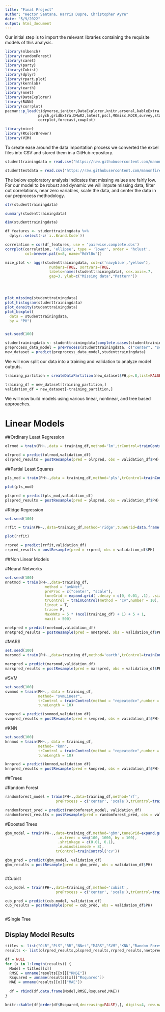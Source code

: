 ```yaml
---
title: "Final Project"
author: "Hector Santana, Harris Dupre, Christopher Ayre"
date: "5/9/2022"
output: html_document
---
```


Our initial step is to import the relevant libraries containing the requisite models of this analysis.

```r

library(mlbench)
library(randomForest)
library(caret)
library(party)
library(Cubist)
library(dplyr)
library(rpart.plot)
library(kernlab)
library(earth)
library(nnet)
library(DataExplorer)
library(RANN)
library(corrplot)
pacman::p_load(tidyverse,janitor,DataExplorer,knitr,arsenal,kableExtra,car,geoR,caret,
               psych,gridExtra,DMwR2,lmtest,pscl,MKmisc,ROCR,survey,stats,rstatix,Rcpp,
               corrplot,forecast,cowplot)

library(mice)
library(RColorBrewer)
library(VIM)

```

To create ease around the data importation process we converted the excel files into CSV and stored them in a GitHub repository.

```r


studenttrainingdata = read.csv('https://raw.githubusercontent.com/manonfire86/Data624FinalProject/main/StudentData.csv')

studenttestdata = read.csv('https://raw.githubusercontent.com/manonfire86/Data624FinalProject/main/StudentEvaluation.csv')

```

The below exploratory analysis indicates that missing values are fairly low. For our model to be robust and dynamic we will impute missing data, filter out correlations, near zero variables, scale the data, and center the data in our preprocess methodology.



```r
str(studenttrainingdata)
```

```r
summary(studenttrainingdata)
```

```r
dim(studenttrainingdata)
```


```r
df_features <- studenttrainingdata %>%
  dplyr::select(-c(`ï..Brand.Code`))

correlation = cor(df_features, use = 'pairwise.complete.obs')
corrplot(correlation, 'ellipse', type = 'lower', order = 'hclust',
         col=brewer.pal(n=8, name="RdYlBu"))

mice_plot <- aggr(studenttrainingdata, col=c('navyblue','yellow'),
                    numbers=TRUE, sortVars=TRUE,
                    labels=names(studenttrainingdata), cex.axis=.7,
                    gap=3, ylab=c("Missing data","Pattern"))




plot_missing(studenttrainingdata)
plot_histogram(studenttrainingdata)
plot_density(studenttrainingdata)
plot_boxplot(
  data = studenttrainingdata,
  by = "PH")



```




```r

set.seed(100)

studentrainingdata <- studenttrainingdata[complete.cases(studenttrainingdata$PH),]
preprocess_data_model = preProcess(studenttrainingdata, c("center", "scale", "knnImpute", "corr", "nzv"))
new_dataset = predict(preprocess_data_model,studenttrainingdata)


```

We will now split our data into a training and validation to analyze model outputs.

```r

training_partition = createDataPartition(new_dataset$PH,p=.8,list=FALSE)

training_df = new_dataset[training_partition,]
validation_df = new_dataset[-training_partition,]


```


We will now build models using various linear, nonlinear, and tree based approaches.

# Linear Models

##Ordinary Least Regression

```r

olrmod = train(PH~.,data = training_df,method='lm',trControl=trainControl('cv',number=10))

olrpred = predict(olrmod,validation_df)
olrpred_results = postResample(pred = olrpred, obs = validation_df$PH)


```

##Partial Least Squares

```r

pls_mod = train(PH~.,data = training_df,method='pls',trControl=trainControl('cv',number=10),center=T,tunelength=20)

plot(pls_mod)

plspred = predict(pls_mod,validation_df)
plspred_results = postResample(pred = plspred, obs = validation_df$PH)


```


#Ridge Regression


```r
set.seed(100)

rrfit = train(PH~.,data=training_df,method='ridge',tuneGrid=data.frame(.lambda=seq(0,.1,length=15)),trControl=trainControl('cv',number=10))

plot(rrfit)

rrpred = predict(rrfit,validation_df)
rrpred_results = postResample(pred = rrpred, obs = validation_df$PH)


```






##Non Linear Models

#Neural Networks

```r

set.seed(100)
nnetmod = train(PH~.,data=training_df,
                  method = "avNNet",
                  preProc = c("center", "scale"),
                  tuneGrid = expand.grid( .decay = c(0, 0.01, .1), .size = c(1:10), .bag= F ),
                  trControl = trainControl(method = "cv",number = 10),
                  linout = T,
                  trace= F,
                  MaxNWts = 5 * (ncol(training_df) + 1) + 5 + 1,
                  maxit = 500)

nnetpred = predict(nnetmod,validation_df)
nnetpred_results = postResample(pred = nnetpred, obs = validation_df$PH)


```



#MARS

```r

set.seed(100)
marsmod = train(PH~.,data=training_df,method='earth',trControl=trainControl(method='cv'))

marspred = predict(marsmod,validation_df)
marspred_results = postResample(pred = marspred, obs = validation_df$PH)


```



#SVM
```r
set.seed(100)
svmmod = train(PH~., data = training_df,
               method= "svmLinear",
               trControl = trainControl(method = "repeatedcv",number = 10, repeats=3),
               tuneLength = 10)

svmpred = predict(svmmod,validation_df)
svmpred_results = postResample(pred = svmpred, obs = validation_df$PH)


```


#KNN


```r

set.seed(100)
knnmod = train(PH~., data = training_df,
               method= "knn",
               trControl = trainControl(method = "repeatedcv",number = 10, repeats=3),
               tuneLength = 10)

knnpred = predict(knnmod,validation_df)
knnpred_results = postResample(pred = knnpred, obs = validation_df$PH)

```


##Trees

#Random Forest

```r


randomforest_model = train(PH~.,data=training_df,method='rf',
                       preProcess = c('center', 'scale'),trControl=trainControl('cv'))

randomforest_pred = predict(randomforest_model, validation_df)
randomforest_results = postResample(pred = randomforest_pred, obs = validation_df$PH)


```

#Boosted Trees

```r


gbm_model = train(PH~.,data=training_df,method='gbm',tuneGrid=expand.grid(.interaction.depth = seq(1, 7, by = 2),
                        .n.trees = seq(100, 1000, by = 100),
                        .shrinkage = c(0.01, 0.1),
                        .n.minobsinnode = 8),
                       trControl=trainControl('cv'))

gbm_pred = predict(gbm_model, validation_df)
gbm_results = postResample(pred = gbm_pred, obs = validation_df$PH)



```

#Cubist

```r


cub_model = train(PH~.,data=training_df,method='cubist',
                       preProcess = c('center', 'scale'),trControl=trainControl('cv'))

cub_pred = predict(cub_model, validation_df)
cub_results = postResample(pred = cub_pred, obs = validation_df$PH)



```

#Single Tree

## Display Model Results

```r
titles <- list("OLR","PLS","RR","NNet","MARS","SVM","KNN","Random Forest","Boosted Model")
results <- list(olrpred_results,plspred_results,rrpred_results,nnetpred_results,marspred_results,svmpred_results,knnpred_results,randomforest_results,gbm_results)

df = NULL
for (x in 1:length(results)) {
  Model = titles[[x]]
  RMSE = unname(results[[x]]["RMSE"])
  Rsquared = unname(results[[x]]["Rsquared"])
  MAE = unname(results[[x]]["MAE"])
    
  df = rbind(df,data.frame(Model,RMSE,Rsquared,MAE))
}

knitr::kable(df[order(df$Rsquared,decreasing=FALSE),], digits=4, row.names=F)
```